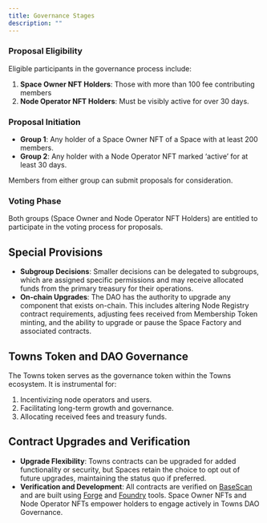 ```yaml
---
title: Governance Stages
description: ""
---
```


### Proposal Eligibility

Eligible participants in the governance process include:

1. **Space Owner NFT Holders**: Those with more than 100 fee contributing members
2. **Node Operator NFT Holders**: Must be visibly active for over 30 days.

### Proposal Initiation

- **Group 1**: Any holder of a Space Owner NFT of a Space with at least 200 members.
- **Group 2**: Any holder with a Node Operator NFT marked ‘active’ for at least 30 days.

Members from either group can submit proposals for consideration.

### Voting Phase

Both groups (Space Owner and Node Operator NFT Holders) are entitled to participate in the voting process for proposals.

## Special Provisions

- **Subgroup Decisions**: Smaller decisions can be delegated to subgroups, which are assigned specific permissions and may receive allocated funds from the primary treasury for their operations.
- **On-chain Upgrades**: The DAO has the authority to upgrade any component that exists on-chain. This includes altering Node Registry contract requirements, adjusting fees received from Membership Token minting, and the ability to upgrade or pause the Space Factory and associated contracts.

## Towns Token and DAO Governance

The Towns token serves as the governance token within the Towns ecosystem. It is instrumental for:

1. Incentivizing node operators and users.
2. Facilitating long-term growth and governance.
3. Allocating received fees and treasury funds.

## Contract Upgrades and Verification

- **Upgrade Flexibility**: Towns contracts can be upgraded for added functionality or security, but Spaces retain the choice to opt out of future upgrades, maintaining the status quo if preferred.
- **Verification and Development**: All contracts are verified on [BaseScan](https://basescan.org/) and are built using [Forge](https://github.com/foundry-rs/forge-std) and [Foundry](https://github.com/foundry-rs/foundry) tools. Space Owner NFTs and Node Operator NFTs empower holders to engage actively in Towns DAO Governance.
